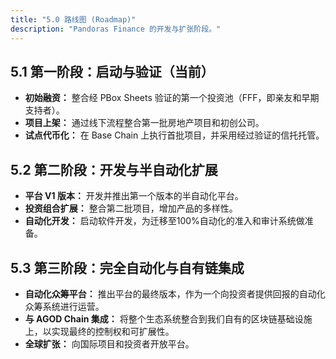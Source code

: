 ```yaml
---
title: "5.0 路线图 (Roadmap)"
description: "Pandoras Finance 的开发与扩张阶段。"
---
```


## 5.1 第一阶段：启动与验证（当前）
* **初始融资：** 整合经 PBox Sheets 验证的第一个投资池（FFF，即亲友和早期支持者）。
* **项目上架：** 通过线下流程整合第一批房地产项目和初创公司。
* **试点代币化：** 在 Base Chain 上执行首批项目，并采用经过验证的信托托管。

## 5.2 第二阶段：开发与半自动化扩展
* **平台 V1 版本：** 开发并推出第一个版本的半自动化平台。
* **投资组合扩展：** 整合第二批项目，增加产品的多样性。
* **自动化开发：** 启动软件开发，为迁移至100%自动化的准入和审计系统做准备。

## 5.3 第三阶段：完全自动化与自有链集成
* **自动化众筹平台：** 推出平台的最终版本，作为一个向投资者提供回报的自动化众筹系统进行运营。
* **与 AGOD Chain 集成：** 将整个生态系统整合到我们自有的区块链基础设施上，以实现最终的控制权和可扩展性。
* **全球扩张：** 向国际项目和投资者开放平台。
